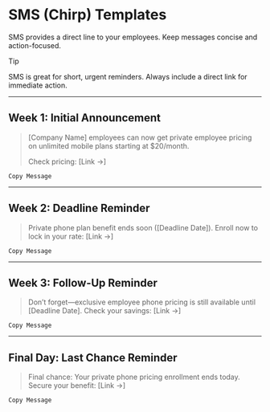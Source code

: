 # SMS (Chirp) Templates

SMS provides a direct line to your employees. Keep messages concise and action-focused.

> [!TIP]
> SMS is great for short, urgent reminders. Always include a direct link for immediate action.

---

## Week 1: Initial Announcement

> [Company Name] employees can now get private employee pricing on unlimited mobile plans starting at $20/month.
>
> Check pricing: [Link →]

`Copy Message`

---

## Week 2: Deadline Reminder

> Private phone plan benefit ends soon ([Deadline Date]). Enroll now to lock in your rate: [Link →]

`Copy Message`

---

## Week 3: Follow-Up Reminder

> Don’t forget—exclusive employee phone pricing is still available until [Deadline Date]. Check your savings: [Link →]

`Copy Message`

---

## Final Day: Last Chance Reminder

> Final chance: Your private phone pricing enrollment ends today. Secure your benefit: [Link →]

`Copy Message`